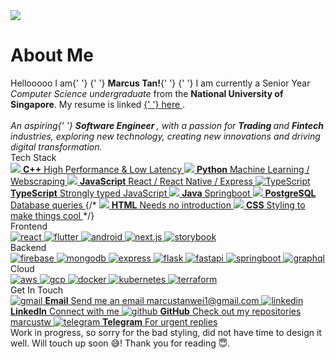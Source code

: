 
<Meta title="About Me" />

<style>
  {`
    .responsive-pic {
      width: 100%;
      height: auto;
    }

    .bio {
      font-family: 'Montserrat';
      font-size: 18px;
      line-height: 22px;
    }

    .bio .name {
      font-size: 20px;
    }

    .subheading, .skill-subheading {
      --mediumdark: '#999999';
      font-weight: 900;
      font-size: 16px;
      color: #999;
      letter-spacing: 6px;
      line-height: 24px;
      text-transform: uppercase;
      margin-bottom: 12px;
    }

    .subheading {
      margin-top: 40px;
    }

    .skill-subheading {
      margin-top: 12px;
    }

    .link-list {
      display: grid;
      row-gap: 10px;
    }

    @media (min-width: 620px) {
      .link-list {
        row-gap: 20px;
        column-gap: 20px;
        grid-template-columns: 1fr 1fr;
      }
    }

    @media all and (-ms-high-contrast:none) {
    .link-list {
        display: -ms-grid;
        -ms-grid-columns: 1fr 1fr;
        -ms-grid-rows: 1fr;
      }
    }

    .link-item {
      padding: 20px 30px 20px 15px;
      border: 1px solid #00000010;
      border-radius: 5px;
      transition: background 150ms ease-out, border 150ms ease-out, transform 150ms ease-out;
      color: #333333;
      display: flex;
      align-items: flex-start;
    }

    .link-item:hover {
      border-color: #1EA7FD50;
      transform: translate3d(0, -3px, 0);
      box-shadow: rgba(0, 0, 0, 0.08) 0 3px 10px 0;
    }

    .link-item:active {
      border-color: #1EA7FD;
      transform: translate3d(0, 0, 0);
    }

    .link-item strong {
      font-weight: 700;
      display: block;
      margin-bottom: 2px;
    }

    .link-item img {
      height: 40px;
      width: 40px;
      margin-right: 15px;
      flex: none;
      overflow: visible;
    }

    .link-item span {
      font-size: 16px;
      line-height: 20px;
    }

    .skill-list {
      display: inline-flex;
      flex-wrap: wrap;
      gap: 10px;
      align-items: flex-start;
    }

    .skill-item {
      display: inline-block;
      padding: 20px 15px 20px 15px;
      border-radius: 5px;
      transition: background 150ms ease-out, border 150ms ease-out, transform 150ms ease-out;
      color: #333333;
      align-items: flex-start;
    }

    .skill-item:hover {
      border-color: #1EA7FD50;
      transform: translate3d(0, -3px, 0);
      box-shadow: rgba(0, 0, 0, 0.08) 0 3px 10px 0;
    }

    .skill-item:active {
      border-color: #1EA7FD;
      transform: translate3d(0, 0, 0);
    }

    .skill-item img {
      height: 52px;
      width: 52px;
      flex: none;
      overflow: visible;
    }

    .tip {
      display: inline-block;
      border-radius: 1em;
      font-size: 11px;
      line-height: 12px;
      font-weight: 700;
      background: #E7FDD8;
      color: #66BF3C;
      padding: 4px 12px;
      margin-right: 10px;
      vertical-align: top;
    }

    .tip-wrapper {
      font-size: 13px;
      line-height: 20px;
      margin-top: 40px;
      margin-bottom: 40px;
    }

    .tip-wrapper code {
      font-size: 12px;
      display: inline-block;
    }
  `}
</style>

<div className="pic" style={{ marginBottom: 20, display: "flex", justifyContent: "center" }}>
  <img
    style={{width: 280, height: 280, borderRadius: 140, position: ""}}
    src="https://media-exp1.licdn.com/dms/image/C5603AQEL20MOZ1lq4g/profile-displayphoto-shrink_800_800/0/1637321138935?e=1669248000&v=beta&t=B-TBpvS3fSusb5aD3Z7jNN_OLfdTNeARZ0BwmIx2B0Q" 
  />
</div>

# About Me


<div className="bio">
  <span>
    Hellooooo I am{' '}
    <span className="responsive-pic">
      {' '}
      <strong>Marcus Tan!</strong>{' '}
    </span>{' '}
    I am currently a Senior Year <em>Computer Science undergraduate</em> from
    the
    <b> National University of Singapore</b>. My resume is linked
    <a href="https://docs.google.com/document/d/14bKvyC2fMFP8p2um5Ioed3iu-PpSFdYG/edit?usp=sharing&ouid=100507967070655504589&rtpof=true&sd=true">
      {' '}
      here
    </a>
    .
    <br />
    <br />
    <i>
      An aspiring{' '}
      <b>
        <em>Software Engineer</em>
      </b>
      , with a passion for <b>Trading </b> and <b>Fintech</b> industries, exploring
      new technology, creating new innovations and driving digital transformation.
    </i>
  </span>
</div>
<div className="subheading">Tech Stack</div>
<div className="link-list">
  <a
    className="link-item"
    href="https://cplusplus.com/"
    target="_blank"
    title="C++"
  >
    <img src="https://cdn.jsdelivr.net/gh/devicons/devicon/icons/cplusplus/cplusplus-original.svg" />
    <span>
      <strong>C++</strong>
      High Performance & Low Latency
    </span>
  </a>
  <a
    className="link-item"
    href="https://www.python.org/"
    target="_blank"
    title="Python"
  >
    <img src="https://cdn.jsdelivr.net/gh/devicons/devicon/icons/python/python-original.svg" />
    <span>
      <strong>Python</strong>
      Machine Learning / Webscraping
    </span>
  </a>
  <a
    className="link-item"
    href="https://www.javascript.com/"
    target="_blank"
    title="JavaScript"
  >
    <img src="https://cdn.jsdelivr.net/gh/devicons/devicon/icons/javascript/javascript-original.svg" />
    <span>
      <strong>JavaScript</strong>
      React / React Native / Express
    </span>
  </a>
  <a
    className="link-item"
    href="https://www.typescriptlang.org/"
    target="_blank"
    title="TypeScript"
  >
    <img
      alt="TypeScript"
      src="https://cdn.jsdelivr.net/gh/devicons/devicon/icons/typescript/typescript-original.svg"
    />
    <span>
      <strong>TypeScript</strong>
      Strongly typed JavaScript
    </span>
  </a>
  <a
    className="link-item"
    href="https://www.oracle.com/sg/java/"
    target="_blank"
    title="Java"
  >
    <img src="https://cdn.jsdelivr.net/gh/devicons/devicon/icons/java/java-original.svg" />
    <span>
      <strong>Java</strong>
      Springboot
    </span>
  </a>
  <a
    className="link-item"
    href="https://www.postgresql.org/"
    target="_blank"
    title="PostgreSQL"
  >
    <img src="https://cdn.jsdelivr.net/gh/devicons/devicon/icons/postgresql/postgresql-original.svg" />
    <span>
      <strong>PostgreSQL</strong>
      Database queries
    </span>
  </a>
  {/* <a className="link-item" href="https://html.com/" target="_blank" title="HTML">
    <img
      src="https://cdn.jsdelivr.net/gh/devicons/devicon/icons/html5/html5-original.svg"
    />
    <span>
      <strong>HTML</strong>
      Needs no introduction
    </span>
  </a>
  <a
    className="link-item"
    href="https://developer.mozilla.org/en-US/docs/Web/CSS"
    target="_blank"
    title="CSS"
  >
    <img
      src="https://cdn.jsdelivr.net/gh/devicons/devicon/icons/css3/css3-original.svg"
    />
    <span>
      <strong>CSS</strong>
      Styling to make things cool
    </span>
  </a> */}
</div>
<div className="subheading">Frontend</div>
<div className="skill-list">
  <a
    className="skill-item"
    href="https://reactjs.org/"
    target="_blank"
    title="React/React Native"
  >
    <img
      src="https://cdn.jsdelivr.net/gh/devicons/devicon/icons/react/react-original.svg"
      alt="react"
    />
  </a>
  <a
    className="skill-item"
    href="https://flutter.dev/"
    target="_blank"
    title="Flutter2"
  >
    <img
      src="https://cdn.jsdelivr.net/gh/devicons/devicon/icons/flutter/flutter-original.svg"
      alt="flutter"
    />
  </a>
  <a
    className="skill-item"
    href="https://www.android.com/"
    target="_blank"
    title="Android"
  >
    <img
      src="https://cdn.jsdelivr.net/gh/devicons/devicon/icons/android/android-original.svg"
      alt="android"
    />
  </a>
  <a
    className="skill-item"
    href="https://nextjs.org/"
    target="_blank"
    title="Next.js"
  >
    <img
      src="https://cdn.jsdelivr.net/gh/devicons/devicon/icons/nextjs/nextjs-original.svg"
      alt="next.js"
    />
  </a>
  <a
    className="skill-item"
    href="https://storybook.js.org/"
    target="_blank"
    title="Storybook.js"
  >
    <img
      src="https://cdn.jsdelivr.net/gh/devicons/devicon/icons/storybook/storybook-original.svg"
      alt="storybook"
    />
  </a>
</div>
<div className="skill-subheading">Backend</div>
<div className="skill-list">
  <a
    className="skill-item"
    href="https://firebase.google.com/"
    target="_blank"
    title="Firebase"
  >
    <img
      src="https://cdn.jsdelivr.net/gh/devicons/devicon/icons/firebase/firebase-plain.svg"
      alt="firebase"
    />
  </a>
  <a
    className="skill-item"
    href="https://www.mongodb.com/"
    target="_blank"
    title="MongoDB"
  >
    <img
      src="https://cdn.jsdelivr.net/gh/devicons/devicon/icons/mongodb/mongodb-original.svg"
      alt="mongodb"
    />
  </a>
  <a
    className="skill-item"
    href="https://expressjs.com/"
    target="_blank"
    title="Express"
  >
    <img
      src="https://cdn.jsdelivr.net/gh/devicons/devicon/icons/express/express-original.svg"
      alt="express"
    />
  </a>
  <a
    className="skill-item"
    href="https://flask.palletsprojects.com/en/2.1.x/"
    target="_blank"
    title="Flask"
  >
    <img
      src="https://cdn.jsdelivr.net/gh/devicons/devicon/icons/flask/flask-original.svg"
      alt="flask"
    />
  </a>
  <a
    className="skill-item"
    href="https://fastapi.tiangolo.com/"
    target="_blank"
    title="FastAPI"
  >
    <img
      src="https://cdn.jsdelivr.net/gh/devicons/devicon/icons/fastapi/fastapi-original.svg"
      alt="fastapi"
    />
  </a>
  <a
    className="skill-item"
    href="https://spring.io/projects/spring-boot"
    target="_blank"
    title="Springboot"
  >
    <img
      src="https://cdn.jsdelivr.net/gh/devicons/devicon/icons/spring/spring-original.svg"
      alt="springboot"
    />
  </a>
  <a
    className="skill-item"
    href="https://graphql.org/"
    target="_blank"
    title="GraphQL"
  >
    <img
      src="https://cdn.jsdelivr.net/gh/devicons/devicon/icons/graphql/graphql-plain.svg"
      alt="graphql"
    />
  </a>
</div>
<div className="skill-subheading">Cloud</div>
<div className="skill-list">
  <a
    className="skill-item"
    href="https://aws.amazon.com/"
    target="_blank"
    title="Amazon Web Services"
  >
    <img
      src="https://cdn.jsdelivr.net/gh/devicons/devicon/icons/amazonwebservices/amazonwebservices-original.svg"
      alt="aws"
    />
  </a>
  <a
    className="skill-item"
    href="https://cloud.google.com/"
    target="_blank"
    title="Google Cloud Platform"
  >
    <img
      src="https://cdn.jsdelivr.net/gh/devicons/devicon/icons/googlecloud/googlecloud-original.svg"
      alt="gcp"
    />
  </a>
  <a
    className="skill-item"
    href="https://www.docker.com/"
    target="_blank"
    title="Docker"
  >
    <img
      src="https://cdn.jsdelivr.net/gh/devicons/devicon/icons/docker/docker-original.svg"
      alt="docker"
    />
  </a>
  <a
    className="skill-item"
    href="https://kubernetes.io/"
    target="_blank"
    title="Kubernetes"
  >
    <img
      src="https://cdn.jsdelivr.net/gh/devicons/devicon/icons/kubernetes/kubernetes-plain.svg"
      alt="kubernetes"
    />
  </a>
  <a
    className="skill-item"
    href="https://www.terraform.io/"
    target="_blank"
    title="Terraform"
  >
    <img
      src="https://cdn.jsdelivr.net/gh/devicons/devicon/icons/terraform/terraform-original.svg"
      alt="terraform"
    />
  </a>
</div>
<div className="subheading">Get In Touch</div>
<div className="link-list">
  <a
    className="link-item"
    href="mailto:marcustanwei1@gmail.com"
    target="_blank"
  >
    <img
      src="https://upload.wikimedia.org/wikipedia/commons/7/7e/Gmail_icon_%282020%29.svg"
      alt="gmail"
    />
    <span>
      <strong>Email</strong>
      Send me an email <u>marcustanwei1@gmail.com</u>
    </span>
  </a>
  <a
    className="link-item"
    href="https://www.linkedin.com/in/marcustw"
    target="_blank"
  >
    <img
      src="https://cdn.jsdelivr.net/gh/devicons/devicon/icons/linkedin/linkedin-original.svg"
      alt="linkedin"
    />
    <span>
      <strong>LinkedIn</strong>
      Connect with me
    </span>
  </a>
  <a className="link-item" href="https://github.com/marcustw" target="_blank">
    <img
      src="https://cdn.jsdelivr.net/gh/devicons/devicon/icons/github/github-original.svg"
      alt="github"
    />
    <span>
      <strong>GitHub</strong>
      Check out my repositories <u>marcustw</u>
    </span>
  </a>
  <a className="link-item" href="https://t.me/marcustw" target="_blank">
    <img
      src="https://upload.wikimedia.org/wikipedia/commons/8/82/Telegram_logo.svg"
      alt="telegram"
    />
    <span>
      <strong>Telegram</strong>
      For urgent replies
    </span>
  </a>
</div>
<div className="edit">
  <span>
    Work in progress, so sorry for the bad styling, did not have time to design
    it well. Will touch up soon 😅! Thank you for reading 😇.
  </span>
</div>
